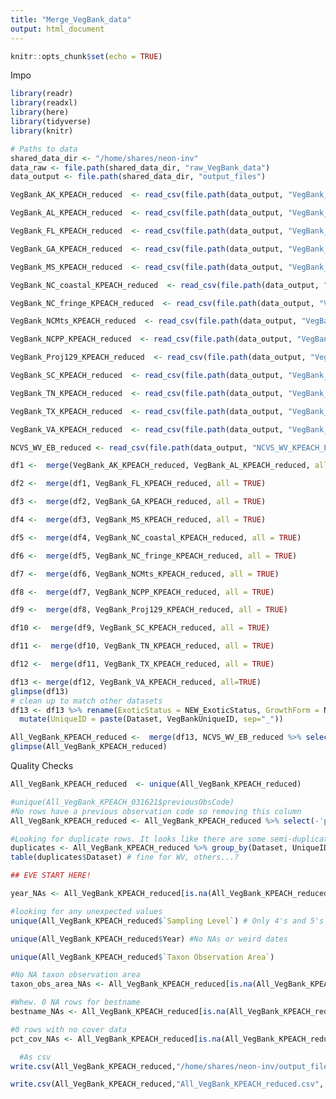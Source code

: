 ```yaml
---
title: "Merge_VegBank_data"
output: html_document
---
```


```r
knitr::opts_chunk$set(echo = TRUE)
```


Impo

```r

library(readr)
library(readxl)
library(here)
library(tidyverse)
library(knitr)

# Paths to data
shared_data_dir <- "/home/shares/neon-inv"
data_raw <- file.path(shared_data_dir, "raw_VegBank_data")
data_output <- file.path(shared_data_dir, "output_files")

VegBank_AK_KPEACH_reduced  <- read_csv(file.path(data_output, "VegBank_AK_KPEACH_reduced.csv"))

VegBank_AL_KPEACH_reduced  <- read_csv(file.path(data_output, "VegBank_AL_KPEACH_reduced.csv"))

VegBank_FL_KPEACH_reduced  <- read_csv(file.path(data_output, "VegBank_FL_KPEACH_reduced.csv"))

VegBank_GA_KPEACH_reduced  <- read_csv(file.path(data_output, "VegBank_GA_KPEACH_reduced.csv"))

VegBank_MS_KPEACH_reduced  <- read_csv(file.path(data_output, "VegBank_MS_KPEACH_reduced.csv"))

VegBank_NC_coastal_KPEACH_reduced  <- read_csv(file.path(data_output, "VegBank_NC_coastal_KPEACH_reduced.csv"))

VegBank_NC_fringe_KPEACH_reduced  <- read_csv(file.path(data_output, "VegBank_NC_fringe_KPEACH_reduced.csv"))

VegBank_NCMts_KPEACH_reduced  <- read_csv(file.path(data_output, "VegBank_NCMts_KPEACH_reduced.csv"))

VegBank_NCPP_KPEACH_reduced  <- read_csv(file.path(data_output, "VegBank_NCPP_KPEACH_reduced.csv"))

VegBank_Proj129_KPEACH_reduced  <- read_csv(file.path(data_output, "VegBank_Proj129_KPEACH_reduced.csv"))

VegBank_SC_KPEACH_reduced  <- read_csv(file.path(data_output, "VegBank_SC_KPEACH_reduced.csv"))

VegBank_TN_KPEACH_reduced  <- read_csv(file.path(data_output, "VegBank_TN_KPEACH_reduced.csv"))

VegBank_TX_KPEACH_reduced  <- read_csv(file.path(data_output, "VegBank_TX_KPEACH_reduced.csv"))

VegBank_VA_KPEACH_reduced  <- read_csv(file.path(data_output, "VegBank_VA_KPEACH_reduced.csv"))

NCVS_WV_EB_reduced <- read_csv(file.path(data_output, "NCVS_WV_KPEACH_EB_reduced.csv"))


```


```r

df1 <-  merge(VegBank_AK_KPEACH_reduced, VegBank_AL_KPEACH_reduced, all = TRUE)

df2 <-  merge(df1, VegBank_FL_KPEACH_reduced, all = TRUE)

df3 <-  merge(df2, VegBank_GA_KPEACH_reduced, all = TRUE)

df4 <-  merge(df3, VegBank_MS_KPEACH_reduced, all = TRUE)

df5 <-  merge(df4, VegBank_NC_coastal_KPEACH_reduced, all = TRUE)

df6 <-  merge(df5, VegBank_NC_fringe_KPEACH_reduced, all = TRUE)

df7 <-  merge(df6, VegBank_NCMts_KPEACH_reduced, all = TRUE)

df8 <-  merge(df7, VegBank_NCPP_KPEACH_reduced, all = TRUE)

df9 <-  merge(df8, VegBank_Proj129_KPEACH_reduced, all = TRUE)

df10 <-  merge(df9, VegBank_SC_KPEACH_reduced, all = TRUE)

df11 <-  merge(df10, VegBank_TN_KPEACH_reduced, all = TRUE)

df12 <-  merge(df11, VegBank_TX_KPEACH_reduced, all = TRUE)

df13 <- merge(df12, VegBank_VA_KPEACH_reduced, all=TRUE)
glimpse(df13)
# clean up to match other datasets
df13 <- df13 %>% rename(ExoticStatus = NEW_ExoticStatus, GrowthForm = NEW_GrowthForm) %>%
  mutate(UniqueID = paste(Dataset, VegBankUniqueID, sep="_"))

All_VegBank_KPEACH_reduced <-  merge(df13, NCVS_WV_EB_reduced %>% select(-c(NCVS_original_scientific_name, 'X Dimension', 'Y Dimension', 'Quad Code', 'Former Plot Code')), all = TRUE)
glimpse(All_VegBank_KPEACH_reduced)


```

Quality Checks

```r

All_VegBank_KPEACH_reduced  <- unique(All_VegBank_KPEACH_reduced)

#unique(All_VegBank_KPEACH_031621$previousObsCode)
#No rows have a previous observation code so removing this column
All_VegBank_KPEACH_reduced <- All_VegBank_KPEACH_reduced %>% select(-'previousObsCode')

#Looking for duplicate rows. It looks like there are some semi-duplicate rows in the final merged data table (aka rows with the same SpCode and VegBankUniqueID but unique cover values). It looks like those came from 1 of 2 sources: 1. The data came with them. Someone accidentally input two rows for the same species with two different cover values. OR 2. When I renamed certain species it made two rows look like semi-duplicates. For example, a researcher may record a .5 cover value for  _Verbascum thapsus ssp. thapsus_ and a .3 cover value for  _Verbascum thapsus_ in the same plot and the same year. But _Verbascum thapsus_ does not have any subspecies according to USDA so I reduced _Verbascum thapsus ssp. thapsus_ to _Verbascum thapsus_ manually. Then those two rows would appear identical except for the cover value. 
duplicates <- All_VegBank_KPEACH_reduced %>% group_by(Dataset, UniqueID, SpCode) %>% summarise(n_obs = n()) %>% filter(n_obs > 1)
table(duplicates$Dataset) # fine for WV, others...?

## EVE START HERE!

year_NAs <- All_VegBank_KPEACH_reduced[is.na(All_VegBank_KPEACH_reduced$Year),]

#looking for any unexpected values
unique(All_VegBank_KPEACH_reduced$`Sampling Level`) # Only 4's and 5's which is what we wanted to see

unique(All_VegBank_KPEACH_reduced$Year) #No NAs or weird dates

unique(All_VegBank_KPEACH_reduced$`Taxon Observation Area`)

#No NA taxon observation area
taxon_obs_area_NAs <- All_VegBank_KPEACH_reduced[is.na(All_VegBank_KPEACH_reduced$`Taxon Observation Area`),]

#Whew. 0 NA rows for bestname
bestname_NAs <- All_VegBank_KPEACH_reduced[is.na(All_VegBank_KPEACH_reduced$bestname),]

#0 rows with no cover data
pct_cov_NAs <- All_VegBank_KPEACH_reduced[is.na(All_VegBank_KPEACH_reduced$PctCov),]

```


```r


  #As csv
write.csv(All_VegBank_KPEACH_reduced,"/home/shares/neon-inv/output_files/All_VegBank_KPEACH_reduced.csv", row.names = FALSE)

write.csv(All_VegBank_KPEACH_reduced,"All_VegBank_KPEACH_reduced.csv", row.names = FALSE)


```

